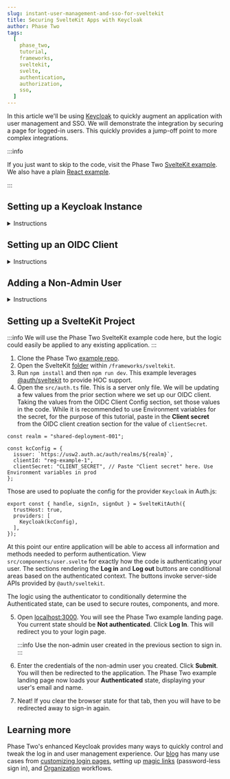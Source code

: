```yaml
---
slug: instant-user-management-and-sso-for-sveltekit
title: Securing SvelteKit Apps with Keycloak
author: Phase Two
tags:
  [
    phase_two,
    tutorial,
    frameworks,
    sveltekit,
    svelte,
    authentication,
    authorization,
    sso,
  ]
---
```



In this article we'll be using [Keycloak](https://www.keycloak.org/) to quickly augment an application with user management and SSO. We will demonstrate the integration by securing a page for logged-in users. This quickly provides a jump-off point to more complex integrations.

:::info

If you just want to skip to the code, visit the Phase Two [SvelteKit example](https://github.com/p2-inc/examples/tree/main/frameworks/sveltekit). We also have a plain [React example](https://phasetwo.io/blog/instant-user-managemenet-and-sso-for-reactjs).

:::

## Setting up a Keycloak Instance

<details>
  <summary>Instructions</summary>
  <PhaseTwoStarterInstructions />
</details>

## Setting up an OIDC Client

<details>
  <summary>Instructions</summary>
  <OIDC />
</details>

## Adding a Non-Admin User

<details>
  <summary>Instructions</summary>
  <NonAdminUser />
</details>

## Setting up a SvelteKit Project

:::info
We will use the Phase Two SvelteKit example code here, but the logic could easily be applied to any existing application.
:::

1. Clone the Phase Two [example repo](https://github.com/p2-inc/examples/).
2. Open the SvelteKit [folder](https://github.com/p2-inc/examples/tree/main/frameworks/sveltekit) within `/frameworks/sveltekit`.
3. Run `npm install` and then `npm run dev`. This example leverages [@auth/sveltekit](https://github.com/nextauthjs/next-auth) to provide HOC support.
4. Open the `src/auth.ts` file. This is a server only file. We will be updating a few values from the prior section where we set up our OIDC client. Taking the values from the OIDC Client Config section, set those values in the code. While it is recommended to use Environment variables for the secret, for the purpose of this tutorial, paste in the **Client secret** from the OIDC client creation section for the value of `clientSecret`. 

```tsx
const realm = "shared-deployment-001";

const kcConfig = {
  issuer: `https://usw2.auth.ac/auth/realms/${realm}`,
  clientId: "reg-example-1",
  clientSecret: "CLIENT_SECRET", // Paste "Client secret" here. Use Environment variables in prod
};
```

Those are used to popluate the config for the provider `Keycloak` in Auth.js:

```tsx
export const { handle, signIn, signOut } = SvelteKitAuth({
  trustHost: true,
  providers: [
    Keycloak(kcConfig),
  ],
});
```

At this point our entire application will be able to access all information and methods needed to perform authentication. View `src/components/user.svelte` for exactly how the code is authenticating your user. The sections rendering the **Log in** and **Log out** buttons are conditional areas based on the authenticated context. The buttons invoke server-side APIs provided by `@auth/sveltekit`.

The logic using the authenticator to conditionally determine the Authenticated state, can be used to secure routes, components, and more.

5. Open [localhost:3000](http://localhost:3000). You will see the Phase Two example landing page. You current state should be **Not authenticated**. Click **Log In**. This will redirect you to your login page.

   :::info
   Use the non-admin user created in the previous section to sign in.
   :::

6. Enter the credentials of the non-admin user you created. Click **Submit**. You will then be redirected to the application. The Phase Two example landing page now loads your **Authenticated** state, displaying your user's email and name.
7. Neat! If you clear the browser state for that tab, then you will have to be redirected away to sign-in again.

## Learning more

Phase Two's enhanced Keycloak provides many ways to quickly control and tweak the log in and user management experience. Our [blog](https://phasetwo.io/blog) has many use cases from [customizing login pages](https://phasetwo.io/blog/customizing-login-pages), setting up [magic links](https://phasetwo.io/blog/set-up-magic-links) (password-less sign in), and [Organization](https://phasetwo.io/product/organizations) workflows.
